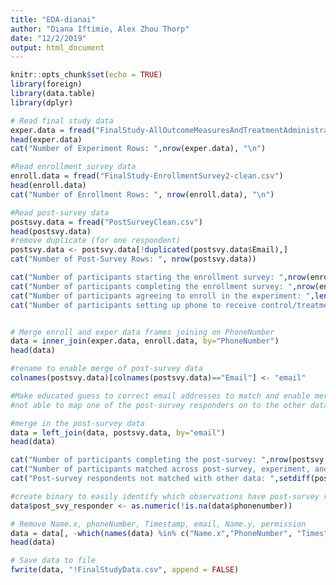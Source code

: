 ```yaml
---
title: "EDA-dianai"
author: "Diana Iftimie, Alex Zhou Thorp"
date: "12/2/2019"
output: html_document
---
```


```r
knitr::opts_chunk$set(echo = TRUE)
library(foreign)
library(data.table)
library(dplyr)
```

```r
# Read final study data
exper.data = fread("FinalStudy-AllOutcomeMeasuresAndTreatmentAdministrations.csv")
head(exper.data)
cat("Number of Experiment Rows: ",nrow(exper.data), "\n")

#Read enrollment survey data
enroll.data = fread("FinalStudy-EnrollmentSurvey2-clean.csv")
head(enroll.data)
cat("Number of Enrollment Rows: ", nrow(enroll.data), "\n")

#Read post-survey data
postsvy.data = fread("PostSurveyClean.csv")
head(postsvy.data)
#remove duplicate (for one respondent)
postsvy.data <- postsvy.data[!duplicated(postsvy.data$Email),]
cat("Number of Post-Survey Rows: ", nrow(postsvy.data))
```

```r
cat("Number of participants starting the enrollment survey: ",nrow(enroll.data),"\n")
cat("Number of participants completing the enrollment survey: ",nrow(enroll.data[enroll.data$permission == "Yes" | enroll.data$permission == "No"]),"\n")
cat("Number of participants agreeing to enroll in the experiment: ",length(unique(enroll.data[enroll.data$permission=="Yes"]$PhoneNumber)),"\n")
cat("Number of participants setting up phone to receive control/treatment: ",length(unique(exper.data$PhoneNumber)),"\n")


# Merge enroll and exper data frames joining on PhoneNumber
data = inner_join(exper.data, enroll.data, by="PhoneNumber")
head(data)

#rename to enable merge of post-survey data
colnames(postsvy.data)[colnames(postsvy.data)=="Email"] <- "email"

#Make educated guess to correct email addresses to match and enable merge - deleted for PII
#not able to map one of the post-survey responders on to the other data. Phone Number and email don't appear in other datasets

#merge in the post-survey data
data = left_join(data, postsvy.data, by="email")
head(data)

cat("Number of participants completing the post-survey: ",nrow(postsvy.data),"\n")
cat("Number of participants matched across post-survey, experiment, and enrollment survey: ",sum(complete.cases(data$phonenumber))/10,"\n")
cat("Post-survey respondents not matched with other data: ",setdiff(postsvy.data$email,data$email))

```


```r
#create binary to easily identify which observations have post-survey response
data$post_svy_responder <- as.numeric(!is.na(data$phonenumber))

# Remove Name.x, phoneNumber, Timestamp, email, Name.y, permission
data = data[, -which(names(data) %in% c("Name.x","PhoneNumber", "Timestamp", "email", "Name.y", "permission", "timezone", "country", "phonenumber"))]
head(data)

# Save data to file
fwrite(data, "!FinalStudyData.csv", append = FALSE)
```

